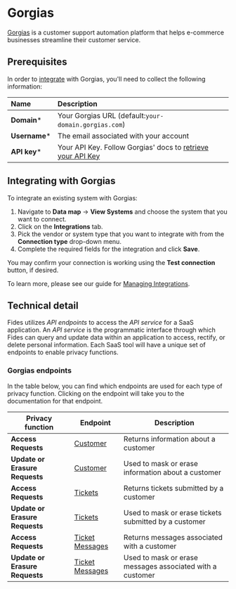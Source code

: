 # Gorgias
[Gorgias](https://www.gorgias.com/) is a customer support automation platform that helps e-commerce businesses streamline their customer service.

## Prerequisites

In order to [integrate](../) with Gorgias, you'll need to collect the following information:

| Name                       | Description                                                                                                                             |
| :------------------------- | :-------------------------------------------------------------------------------------------------------------------------------------- |
| **Domain***                | Your Gorgias URL (default:`your-domain.gorgias.com`) |
| **Username***              | The email associated with your account |
| **API key***               | Your API Key. Follow Gorgias' docs to [retrieve your API Key](https://developers.gorgias.com/docs/access-tokens-api-keys) |


## Integrating with Gorgias
To integrate an existing system with Gorgias:

1. Navigate to **Data map** → **View Systems** and choose the system that you want to connect.
2. Click on the **Integrations** tab.
3. Pick the vendor or system type that you want to integrate with from the **Connection type** drop-down menu.
4. Complete the required fields for the integration and click **Save**. 

You may confirm your connection is working using the **Test connection** button, if desired.

To learn more, please see our guide for [Managing Integrations](/user-guides/integrations/manage-integrations).

## Technical detail 

Fides utilizes _API endpoints_ to access the _API service_ for a SaaS application. An _API service_ is the programmatic interface through which Fides can query and update data within an application to access, rectify, or delete personal information. Each SaaS tool will have a unique set of endpoints to enable privacy functions. 

### Gorgias endpoints
In the table below, you can find which endpoints are used for each type of privacy function. Clicking on the endpoint will take you to the documentation for that endpoint.

| Privacy function | Endpoint | Description |
|----|----|----|
| **Access Requests**           | [Customer](https://developers.gorgias.com/reference/get_api-customers) | Returns information about a customer |
| **Update or Erasure Requests** | [Customer](https://developers.gorgias.com/reference/put_api-customers-id) | Used to mask or erase information about a customer  |
| **Access Requests**           | [Tickets](https://developers.gorgias.com/reference/get_api-tickets) | Returns tickets submitted by a customer |
| **Update or Erasure Requests** | [Tickets](https://developers.gorgias.com/reference/put_api-tickets-id) | Used to mask or erase tickets submitted by a customer |
| **Access Requests**           | [Ticket Messages](https://developers.gorgias.com/reference/get_api-messages) | Returns messages associated with a customer |
| **Update or Erasure Requests** | [Ticket Messages](https://developers.gorgias.com/reference/put_api-tickets-ticket-id-messages-id) | Used to mask or erase messages associated with a customer |
